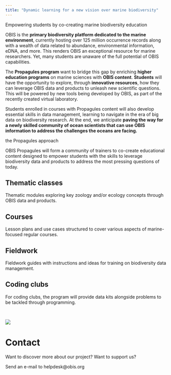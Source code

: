 ```yaml
---
title: "Dynamic learning for a new vision over marine biodiversity"
---
```


<span class="alt-title-highlight">Empowering students by co-creating marine biodiversity education<span>

OBIS is the **primary biodiversity platform dedicated to the marine environment**, currently hosting over 125 million occurrence records along with a wealth of data related to abundance, environmental information, eDNA, and more. This renders OBIS an exceptional resource for marine researchers. Yet, many students are unaware of the full potential of OBIS capabilities.

The **Propagules program** want to bridge this gap by enriching **higher education programs** on marine sciences with **OBIS content**. **Students** will have the opportunity to explore, through **innovative resources**, how they can leverage OBIS data and products to unleash new scientific questions. This will be powered by new tools being developed by OBIS, as part of the recently created virtual laboratory.

Students enrolled in courses with Propagules content will also develop essential skills in data management, learning to navigate in the era of big data on biodiversity research. At the end, we anticipate **paving the way for a newly skilled community of ocean scientists that can use OBIS information to address the challenges the oceans are facing.**

<span class="sub-title-highlight">the Propagules approach</span>

OBIS Propagules will form a community of trainers to co-create educational content designed to empower students with the skills to leverage biodiversity data and products to address the most pressing questions of today.

## Thematic classes

<span class="sub-text">Thematic modules exploring key zoology and/or ecology concepts through OBIS data and products.</span>

## Courses

<span class="sub-text">Lesson plans and use cases structured to cover various aspects of marine-focused regular courses.</span>

## Fieldwork

<span class="sub-text">Fieldwork guides with instructions and ideas for training on biodiversity data management.</span>

## Coding clubs

<span class="sub-text">For coding clubs, the program will provide data kits alongside problems to be tackled through programming.</span>

<br>

::: {.column-body-outset}
![](images/prop_approach.png)
:::

# Contact {#contact}

Want to discover more about our project? Want to support us?

Send an e-mail to helpdesk@obis.org
